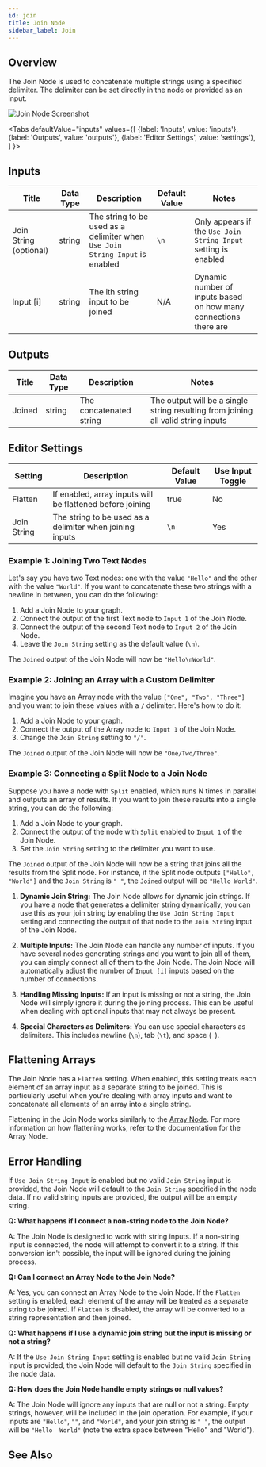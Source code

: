 ```yaml
---
id: join
title: Join Node
sidebar_label: Join
---
```



## Overview

The Join Node is used to concatenate multiple strings using a specified delimiter. The delimiter can be set directly in the node or provided as an input.

![Join Node Screenshot](./assets/join-node.png)

<Tabs
  defaultValue="inputs"
  values={[
    {label: 'Inputs', value: 'inputs'},
    {label: 'Outputs', value: 'outputs'},
    {label: 'Editor Settings', value: 'settings'},
  ]
}>

<TabItem value="inputs">

## Inputs

| Title                  | Data Type | Description                                                                  | Default Value | Notes                                                            |
| ---------------------- | --------- | ---------------------------------------------------------------------------- | ------------- | ---------------------------------------------------------------- |
| Join String (optional) | string    | The string to be used as a delimiter when `Use Join String Input` is enabled | `\n`          | Only appears if the `Use Join String Input` setting is enabled   |
| Input [i]              | string    | The ith string input to be joined                                            | N/A           | Dynamic number of inputs based on how many connections there are |

</TabItem>

<TabItem value="outputs">

## Outputs

| Title  | Data Type | Description             | Notes                                                                             |
| ------ | --------- | ----------------------- | --------------------------------------------------------------------------------- |
| Joined | string    | The concatenated string | The output will be a single string resulting from joining all valid string inputs |

</TabItem>

<TabItem value="settings">

## Editor Settings

| Setting     | Description                                               | Default Value | Use Input Toggle |
| ----------- | --------------------------------------------------------- | ------------- | ---------------- |
| Flatten     | If enabled, array inputs will be flattened before joining | true          | No               |
| Join String | The string to be used as a delimiter when joining inputs  | `\n`          | Yes              |

</TabItem>

</Tabs>

### Example 1: Joining Two Text Nodes

Let's say you have two Text nodes: one with the value `"Hello"` and the other with the value `"World"`. If you want to concatenate these two strings with a newline in between, you can do the following:

1. Add a Join Node to your graph.
2. Connect the output of the first Text node to `Input 1` of the Join Node.
3. Connect the output of the second Text node to `Input 2` of the Join Node.
4. Leave the `Join String` setting as the default value (`\n`).

The `Joined` output of the Join Node will now be `"Hello\nWorld"`.

### Example 2: Joining an Array with a Custom Delimiter

Imagine you have an Array node with the value `["One", "Two", "Three"]` and you want to join these values with a `/` delimiter. Here's how to do it:

1. Add a Join Node to your graph.
2. Connect the output of the Array node to `Input 1` of the Join Node.
3. Change the `Join String` setting to `"/"`.

The `Joined` output of the Join Node will now be `"One/Two/Three"`.

### Example 3: Connecting a Split Node to a Join Node

Suppose you have a node with `Split` enabled, which runs N times in parallel and outputs an array of results. If you want to join these results into a single string, you can do the following:

1. Add a Join Node to your graph.
2. Connect the output of the node with `Split` enabled to `Input 1` of the Join Node.
3. Set the `Join String` setting to the delimiter you want to use.

The `Joined` output of the Join Node will now be a string that joins all the results from the Split node. For instance, if the Split node outputs `["Hello", "World"]` and the `Join String` is `" "`, the `Joined` output will be `"Hello World"`.

1. **Dynamic Join String:** The Join Node allows for dynamic join strings. If you have a node that generates a delimiter string dynamically, you can use this as your join string by enabling the `Use Join String Input` setting and connecting the output of that node to the `Join String` input of the Join Node.

2. **Multiple Inputs:** The Join Node can handle any number of inputs. If you have several nodes generating strings and you want to join all of them, you can simply connect all of them to the Join Node. The Join Node will automatically adjust the number of `Input [i]` inputs based on the number of connections.

3. **Handling Missing Inputs:** If an input is missing or not a string, the Join Node will simply ignore it during the joining process. This can be useful when dealing with optional inputs that may not always be present.

4. **Special Characters as Delimiters:** You can use special characters as delimiters. This includes newline (`\n`), tab (`\t`), and space (` `).

## Flattening Arrays

The Join Node has a `Flatten` setting. When enabled, this setting treats each element of an array input as a separate string to be joined. This is particularly useful when you're dealing with array inputs and want to concatenate all elements of an array into a single string.

Flattening in the Join Node works similarly to the [Array Node](./array). For more information on how flattening works, refer to the documentation for the Array Node.

## Error Handling

If `Use Join String Input` is enabled but no valid `Join String` input is provided, the Join Node will default to the `Join String` specified in the node data. If no valid string inputs are provided, the output will be an empty string.

**Q: What happens if I connect a non-string node to the Join Node?**

A: The Join Node is designed to work with string inputs. If a non-string input is connected, the node will attempt to convert it to a string. If this conversion isn't possible, the input will be ignored during the joining process.

**Q: Can I connect an Array Node to the Join Node?**

A: Yes, you can connect an Array Node to the Join Node. If the `Flatten` setting is enabled, each element of the array will be treated as a separate string to be joined. If `Flatten` is disabled, the array will be converted to a string representation and then joined.

**Q: What happens if I use a dynamic join string but the input is missing or not a string?**

A: If the `Use Join String Input` setting is enabled but no valid `Join String` input is provided, the Join Node will default to the `Join String` specified in the node data.

**Q: How does the Join Node handle empty strings or null values?**

A: The Join Node will ignore any inputs that are null or not a string. Empty strings, however, will be included in the join operation. For example, if your inputs are `"Hello"`, `""`, and `"World"`, and your join string is `" "`, the output will be `"Hello  World"` (note the extra space between "Hello" and "World").

## See Also
